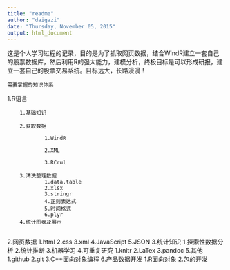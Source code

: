 ```yaml
---
title: "readme"
author: "daigazi"
date: "Thursday, November 05, 2015"
output: html_document
---
```


这是个人学习过程的记录，目的是为了抓取网页数据，结合WindR建立一套自己的股票数据库，然后利用R的强大能力，建模分析，终极目标是可以形成研报，建立一套自己的股票交易系统。目标远大，长路漫漫！


` 需要掌握的知识体系`

1.R语言

        1.基础知识
        
        2.获取数据
        
                1.WindR
                
                2.XML
                
                3.RCrul
                
        3.清洗整理数据
                1.data.table
                2.xlsx
                3.stringr
                4.正则表达式
                5.时间格式
                6.plyr
        4.统计图表及展示
        
2.网页数据
        1.html
        2.css
        3.xml
        4.JavaScript
        5.JSON
3.统计知识
        1.探索性数据分析
        2.统计推断
        3.机器学习
4.可重复研究
        1.knitr
        2.LaTex
        3.pandoc
5.其他
        1.github
        2.git
        3.C++面向对象编程
6.产品数据开发
        1.R面向对象
        2.包的开发

